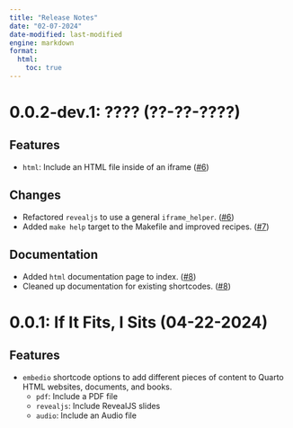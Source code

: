 ```yaml
---
title: "Release Notes"
date: "02-07-2024"
date-modified: last-modified
engine: markdown
format: 
  html:
    toc: true
---
```


# 0.0.2-dev.1: ???? (??-??-????)

## Features

- `html`: Include an HTML file inside of an iframe ([#6](https://github.com/coatless-quarto/embedio/pull/6))

## Changes

- Refactored `revealjs` to use a general `iframe_helper`. ([#6](https://github.com/coatless-quarto/embedio/pull/6))
- Added `make help` target to the Makefile and improved recipes. ([#7](https://github.com/coatless-quarto/embedio/pull/7))

## Documentation

- Added `html` documentation page to index. ([#8](https://github.com/coatless-quarto/embedio/pull/8))
- Cleaned up documentation for existing shortcodes. ([#8](https://github.com/coatless-quarto/embedio/pull/8))

# 0.0.1: If It Fits, I Sits (04-22-2024)

## Features

- `embedio` shortcode options to add different pieces of content to Quarto HTML websites, documents, and books.
  - `pdf`: Include a PDF file
  - `revealjs`: Include RevealJS slides
  - `audio`: Include an Audio file
